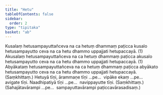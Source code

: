 ```yaml
---
title: "Hetu"
tableOfContents: false
sidebar:
  order: 2
type: "tipitaka"
basket: "ab"
---
```



<DynamicBreadcrumb />

<Division number="32">

<Paragraph number="1055">
Kusalaṃ hetusampayuttañceva na ca hetuṃ dhammaṃ paṭicca kusalo hetusampayutto ceva na ca hetu dhammo uppajjati hetupaccayā. (1)
</Paragraph>

<Paragraph number="1056">
Akusalaṃ hetusampayuttañceva na ca hetuṃ dhammaṃ paṭicca akusalo hetusampayutto ceva na ca hetu dhammo uppajjati hetupaccayā. (1)
</Paragraph>

<Paragraph number="1057">
Abyākataṃ hetusampayuttañceva na ca hetuṃ dhammaṃ paṭicca abyākato hetusampayutto ceva na ca hetu dhammo uppajjati hetupaccayā. (Saṃkhittaṃ.)
</Paragraph>

</Division>
<Division number="33">

<Paragraph number="1058">
Hetuyā tīṇi, ārammaṇe tīṇi …pe…  vipāke ekaṃ …pe…  avigate tīṇi.
</Paragraph>

<Paragraph number="1059">
Naadhipatiyā tīṇi …pe…  navippayutte tīṇi. (Saṃkhittaṃ.)
</Paragraph>

<Paragraph number="1060">
(Sahajātavārampi …pe…  sampayuttavārampi paṭiccavārasadisaṃ.)
</Paragraph>
</Division>